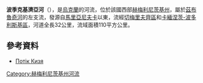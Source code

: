 '''波季克基濟亞河'''（{{lang-uk|Потік Кізя}}），是[[烏克蘭|烏克蘭]]的河流，位於該國西部[[赫梅利尼茨基州|赫梅利尼茨基州]]，屬於[[茲布魯奇河|茲布魯奇河]]的左支流，發源自[[馬里亞尼夫卡_(切梅里夫齊區)|馬里亞尼夫卡]]以東，流經[[切梅里夫齊區|切梅里夫齊區]]和[[卡緬涅茨-波多利斯基區|卡緬涅茨-波多利斯基區]]，河道全長32公里，流域面積110平方公里。

==參考資料==
* [https://web.archive.org/web/20160324180453/http://vodgosp.km.ua/water-resources.php Потік Кизя]

{{DEFAULTSORT:Потік Кізя}}
[[Category:赫梅利尼茨基州河流|Category:赫梅利尼茨基州河流]]


{{Ukraine-river-stub}}